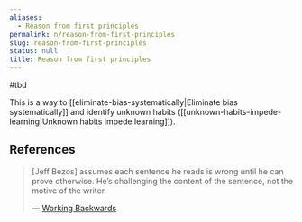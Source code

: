 ```yaml
---
aliases:
  - Reason from first principles
permalink: n/reason-from-first-principles
slug: reason-from-first-principles
status: null
title: Reason from first principles
---
```

#tbd

This is a way to [[eliminate-bias-systematically|Eliminate bias systematically]] and identify unknown habits ([[unknown-habits-impede-learning|Unknown habits impede learning]]).

## References

> [Jeff Bezos] assumes each sentence he reads is wrong until he can prove otherwise. He’s challenging the content of the sentence, not the motive of the writer.
>
> — [Working Backwards](https://commoncog.com/blog/working-backwards/)
